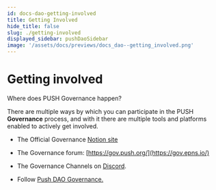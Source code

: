```yaml
---
id: docs-dao-getting-involved
title: Getting Involved
hide_title: false
slug: ./getting-involved
displayed_sidebar: pushDaoSidebar
image: '/assets/docs/previews/docs_dao--getting_involved.png'
---
```


# Getting involved

Where does PUSH Governance happen?

There are multiple ways by which you can participate in the PUSH **Governance** process, and with it there are multiple tools and platforms enabled to actively get involved.

- The Official Governance [Notion site](https://pushprotocol.notion.site/Welcome-to-Push-DAO-b1c1e1281ce64400adaaae59f98e4d4c)

- The Governance forum: [https://gov.push.org/](https://gov.epns.io/)​

- The Governance Channels on [Discord](https://discord.gg/pushprotocol).

- Follow [Push DAO Governance.](https://app.push.org/channels?channel=0xfE4A6Fbd27B496855245A1e8047F693f0aDfDb08)
